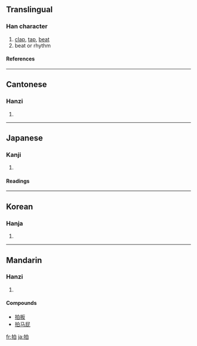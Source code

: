 ==Translingual==
===Han character===
{{Han char|rn=64|rad=手|as=05|sn=8|four=5600<sub>0</sub>|canj=手竹日 (QHA)}}
# [[clap]], [[tap]], [[beat]]
# beat or rhythm
====References====
{{Han ref|kx=0425.070|dkj=11952|dj=0773.120|hdz=31854.030|uh=62CD|ud=25293|bh=A9E7|bd=43495}}
----
==Cantonese==
===Hanzi===
{{yue-hanzi|jyut=|y=paak3}}
# {{defn|Cantonese}}
----
==Japanese==
===Kanji===
{{ja-kanji|grade=c|rs=手05}}
# {{defn|Japanese}} 
====Readings====
{{ja-readings|on=[[はく]] (haku), [[ひょう]] (hyō)|kun=[[うつ]] (utsu)}}
----
==Korean==
===Hanja===
{{ko-hanja|hangeul=박|eumhun=|rv=bak|mr=pak|y=pak}}
# {{defn|Korean}}
----
==Mandarin==
===Hanzi===
{{cmn-hanzi|pin=[[bó]] ([[bo2]]), [[pāi]] ([[pai1]]), [[pò]] ([[po4]])|wg=po<sup>2</sup>, p'ai<sup>1</sup>, p'o<sup>4</sup>}}
# {{defn|Mandarin}}

====Compounds====
*[[拍板]]
*[[拍马屁]]

[[fr:拍]]
[[ja:拍]]